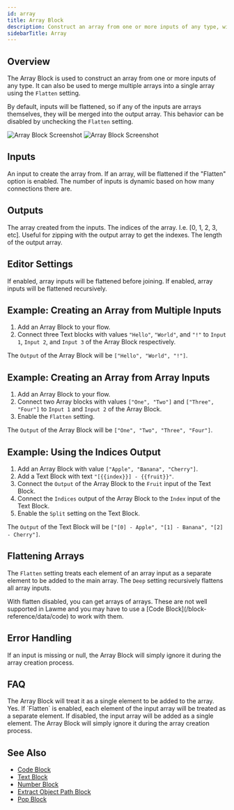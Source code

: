 ```yaml
---
id: array
title: Array Block
description: Construct an array from one or more inputs of any type, with options for flattening and merging arrays
sidebarTitle: Array
---
```


## Overview

The Array Block is used to construct an array from one or more inputs of any type. It can also be used to merge multiple arrays into a single array using the `Flatten` setting.

By default, inputs will be flattened, so if any of the inputs are arrays themselves, they will be merged into the output array. This behavior can be disabled by unchecking the `Flatten` setting.

<Frame>
  <img src="/block-reference/assets/array_light.png" alt="Array Block Screenshot" className="block dark:hidden" />
  <img src="/block-reference/assets/array_dark.png" alt="Array Block Screenshot" className="hidden dark:block" />
</Frame>

## Inputs

<ParamField path="Input [i]" type="any">
  An input to create the array from. If an array, will be flattened if the "Flatten" option is enabled. The number of inputs is dynamic based on how many connections there are.
</ParamField>

## Outputs

<ResponseField name="Output" type="any[]">
  The array created from the inputs.
</ResponseField>

<ResponseField name="Indices" type="number[]">
  The indices of the array. I.e. [0, 1, 2, 3, etc]. Useful for zipping with the output array to get the indexes.
</ResponseField>

<ResponseField name="Length" type="number">
  The length of the output array.
</ResponseField>

## Editor Settings

<ParamField path="Flatten" type="boolean" default={true}>
  If enabled, array inputs will be flattened before joining.
</ParamField>

<ParamField path="Deep" type="boolean" default={false}>
  If enabled, array inputs will be flattened recursively.
</ParamField>

## Example: Creating an Array from Multiple Inputs

1. Add an Array Block to your flow.
2. Connect three Text blocks with values `"Hello"`, `"World"`, and `"!"` to `Input 1`, `Input 2`, and `Input 3` of the Array Block respectively.

The `Output` of the Array Block will be `["Hello", "World", "!"]`.

## Example: Creating an Array from Array Inputs

1. Add an Array Block to your flow.
2. Connect two Array blocks with values `["One", "Two"]` and `["Three", "Four"]` to `Input 1` and `Input 2` of the Array Block.
3. Enable the `Flatten` setting.

The `Output` of the Array Block will be `["One", "Two", "Three", "Four"]`.

## Example: Using the Indices Output

1. Add an Array Block with value `["Apple", "Banana", "Cherry"]`.
2. Add a Text Block with text `"[{{index}}] - {{fruit}}"`.
3. Connect the `Output` of the Array Block to the `Fruit` input of the Text Block.
4. Connect the `Indices` output of the Array Block to the `Index` input of the Text Block.
5. Enable the `Split` setting on the Text Block.

The `Output` of the Text Block will be `["[0] - Apple", "[1] - Banana", "[2] - Cherry"]`.

## Flattening Arrays

The `Flatten` setting treats each element of an array input as a separate element to be added to the main array. The `Deep` setting recursively flattens all array inputs.

<Warning>
  With flatten disabled, you can get arrays of arrays. These are not well supported in Lawme and you may have to use a [Code Block](/block-reference/data/code) to work with them.
</Warning>

## Error Handling

If an input is missing or null, the Array Block will simply ignore it during the array creation process.

## FAQ

<AccordionGroup>
  <Accordion title="What happens if I connect a non-array block to the Array Block?">
    The Array Block will treat it as a single element to be added to the array.
  </Accordion>

  <Accordion title="Can I connect an Array Block to another Array Block?">
    Yes. If `Flatten` is enabled, each element of the input array will be treated as a separate element. If disabled, the input array will be added as a single element.
  </Accordion>

  <Accordion title="What happens if an input is missing or null?">
    The Array Block will simply ignore it during the array creation process.
  </Accordion>
</AccordionGroup>

## See Also

- [Code Block](/block-reference/data/code)
- [Text Block](/block-reference/data/text)
- [Number Block](/block-reference/data/number)
- [Extract Object Path Block](/block-reference/data/extract-object-path)
- [Pop Block](/block-reference/data/pop)
